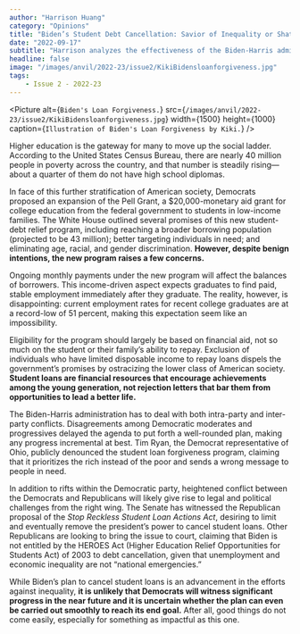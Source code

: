 ```yaml
---
author: "Harrison Huang"
category: "Opinions"
title: "Biden’s Student Debt Cancellation: Savior of Inequality or Shattered Hopes?"
date: "2022-09-17"
subtitle: "Harrison analyzes the effectiveness of the Biden-Harris administration’s student loan forgiveness program."
headline: false
image: "/images/anvil/2022-23/issue2/KikiBidensloanforgiveness.jpg"
tags:
    - Issue 2 - 2022-23
---
```


<Picture
alt={`Biden's Loan Forgiveness.`}
src={`/images/anvil/2022-23/issue2/KikiBidensloanforgiveness.jpg`}
width={1500}
height={1000}
caption={`Illustration of Biden's Loan Forgiveness by Kiki.`}
/>

Higher education is the gateway for many to move up the social ladder. According to the United States Census Bureau, there are nearly 40 million people in poverty across the country, and that number is steadily rising—about a quarter of them do not have high school diplomas.

In face of this further stratification of American society, Democrats proposed an expansion of the Pell Grant, a $20,000-monetary aid grant for college education from the federal government to students in low-income families. The White House outlined several promises of this new student-debt relief program, including reaching a broader borrowing population (projected to be 43 million); better targeting individuals in need; and eliminating age, racial, and gender discrimination. **However, despite benign intentions, the new program raises a few concerns.**

Ongoing monthly payments under the new program will affect the balances of borrowers. This income-driven aspect expects graduates to find paid, stable employment immediately after they graduate. The reality, however, is disappointing: current employment rates for recent college graduates are at a record-low of 51 percent, making this expectation seem like an impossibility.

Eligibility for the program should largely be based on financial aid, not so much on the student or their family’s ability to repay. Exclusion of individuals who have limited disposable income to repay loans dispels the government’s promises by ostracizing the lower class of American society. **Student loans are financial resources that encourage achievements among the young generation, not rejection letters that bar them from opportunities to lead a better life.**

The Biden-Harris administration has to deal with both intra-party and inter-party conflicts. Disagreements among Democratic moderates and progressives delayed the agenda to put forth a well-rounded plan, making any progress incremental at best. Tim Ryan, the Democrat representative of Ohio, publicly denounced the student loan forgiveness program, claiming that it prioritizes the rich instead of the poor and sends a wrong message to people in need.

In addition to rifts within the Democratic party, heightened conflict between the Democrats and Republicans will likely give rise to legal and political challenges from the right wing. The Senate has witnessed the Republican proposal of the _Stop Reckless Student Loan Actions Act_, desiring to limit and eventually remove the president’s power to cancel student loans. Other Republicans are looking to bring the issue to court, claiming that Biden is not entitled by the HEROES Act (Higher Education Relief Opportunities for Students Act) of 2003 to debt cancellation, given that unemployment and economic inequality are not “national emergencies.”

While Biden’s plan to cancel student loans is an advancement in the efforts against inequality, **it is unlikely that Democrats will witness significant progress in the near future and it is uncertain whether the plan can even be carried out smoothly to reach its end goal.** After all, good things do not come easily, especially for something as impactful as this one.